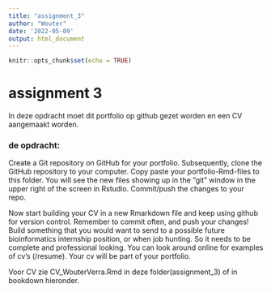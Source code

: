 ```yaml
---
title: "assignment_3"
author: "Wouter"
date: '2022-05-09'
output: html_document
---
```


```r
knitr::opts_chunk$set(echo = TRUE)
```

# assignment 3
In deze opdracht moet dit portfolio op github gezet worden en een CV aangemaakt worden. 

### de opdracht:
Create a Git repository on GitHub for your portfolio.
Subsequently, clone the GitHub repository to your computer. Copy paste your portfolio-Rmd-files to this folder. You will see the new files showing up in the “git” window in the upper right of the screen in Rstudio. Commit/push the changes to your repo.

Now start building your CV in a new Rmarkdown file and keep using github for version control. Remember to commit often, and push your changes! Build something that you would want to send to a possible future bioinformatics internship position, or when job hunting. So it needs to be complete and professional looking.
You can look around online for examples of cv’s (/resume). Your cv will be part of your portfolio.

Voor CV zie CV_WouterVerra.Rmd in deze folder(assignment_3) of in bookdown hieronder. 